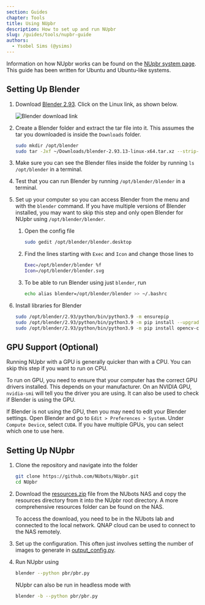 ```yaml
---
section: Guides
chapter: Tools
title: Using NUpbr
description: How to set up and run NUpbr
slug: /guides/tools/nupbr-guide
authors:
  - Ysobel Sims (@ysims)
---
```


Information on how NUpbr works can be found on the [NUpbr system page](/system/tools/nupbr). This guide has been written for Ubuntu and Ubuntu-like systems.

## Setting Up Blender

1. Download [Blender 2.93](https://www.blender.org/download/lts/2-93/). Click on the Linux link, as shown below.

   ![Blender download link](./images/blender-download.png 'The Blender 2.93 download page highlighting the Linux option.')

2. Create a Blender folder and extract the tar file into it. This assumes the tar you downloaded is inside the `Downloads` folder.

   ```bash
   sudo mkdir /opt/blender
   sudo tar -Jxf ~/Downloads/blender-2.93.13-linux-x64.tar.xz --strip-components=1 -C /opt/blender

   ```

3. Make sure you can see the Blender files inside the folder by running `ls /opt/blender` in a terminal.

4. Test that you can run Blender by running `/opt/blender/blender` in a terminal.

5. Set up your computer so you can access Blender from the menu and with the `blender` command. If you have multiple versions of Blender installed, you may want to skip this step and only open Blender for NUpbr using `/opt/blender/blender`.

   1. Open the config file

      ```bash
      sudo gedit /opt/blender/blender.desktop
      ```

   2. Find the lines starting with `Exec` and `Icon` and change those lines to

      ```bash
      Exec=/opt/blender/blender %f
      Icon=/opt/blender/blender.svg
      ```

   3. To be able to run Blender using just `blender`, run

      ```bash
      echo alias blender=/opt/blender/blender >> ~/.bashrc
      ```

6. Install libraries for Blender

   ```bash
   sudo /opt/blender/2.93/python/bin/python3.9 -m ensurepip
   sudo /opt/blender/2.93/python/bin/python3.9 -m pip install --upgrade pip
   sudo /opt/blender/2.93/python/bin/python3.9 -m pip install opencv-contrib-python
   ```

## GPU Support (Optional)

Running NUpbr with a GPU is generally quicker than with a CPU. You can skip this step if you want to run on CPU.

To run on GPU, you need to ensure that your computer has the correct GPU drivers installed. This depends on your manufacturer. On an NVIDIA GPU, `nvidia-smi` will tell you the driver you are using. It can also be used to check if Blender is using the GPU.

If Blender is not using the GPU, then you may need to edit your Blender settings. Open Blender and go to `Edit > Preferences > System`. Under `Compute Device`, select `CUDA`. If you have multiple GPUs, you can select which one to use here.

## Setting Up NUpbr

1. Clone the repository and navigate into the folder

   ```bash
   git clone https://github.com/NUbots/NUpbr.git
   cd NUpbr
   ```

2. Download the [resources.zip](http://10.1.0.223:8080/share.cgi?ssid=05GE7Tx) file from the NUbots NAS and copy the resources directory from it into the NUpbr root directory. A more comprehensive resources folder can be found on the NAS.

   <Alert>

   To access the download, you need to be in the NUbots lab and connected to the local network. QNAP cloud can be used to connect to the NAS remotely.

   </Alert>

3. Set up the configuration. This often just involves setting the number of images to generate in [output_config.py](https://github.com/NUbots/NUpbr/blob/main/pbr/config/output_config.py).

4. Run NUpbr using

   ```bash
   blender --python pbr/pbr.py
   ```

   NUpbr can also be run in headless mode with

   ```bash
   blender -b --python pbr/pbr.py
   ```
